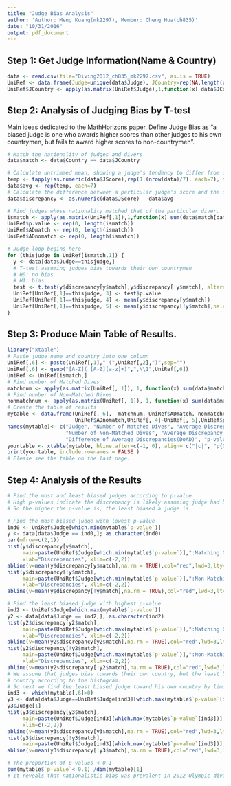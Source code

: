 ---
title: "Judge Bias Analysis"
author: 'Author: Meng Kuang(mk2297), Member: Cheng Hua(ch835)'
date: "10/31/2016"
output: pdf_document
---
## Step 1: Get Judge Information(Name & Country)
```{r ref}
data <- read.csv(file="Diving2012_ch835_mk2297.csv", as.is = TRUE)
UniRef <- data.frame(Judge=unique(data$Judge), JCountry=rep(NA,length(unique(data$Judge))))
UniRef$JCountry <- apply(as.matrix(UniRef$Judge),1,function(x) data$JCountry[which(data$Judge==x)[1]])
```

## Step 2: Analysis of Judging Bias by T-test
Main ideas dedicated to the MathHorizons paper. Define Judge Bias as "a biased judge is one who awards higher scores than other judges to his own countrymen, but fails to award higher scores to non-countrymen".
```{r diving}
# Match the nationality of judges and divers
data$match <- data$Country == data$JCountry

# Calculate untrimmed mean, showing a judge's tendency to differ from other judges
temp <- tapply(as.numeric(data$JScore),rep(1:(nrow(data)/7), each=7), mean) 
data$avg <- rep(temp, each=7)
# Calculate the difference between a particular judge's score and the untrimmed mean 
data$discrepancy <- as.numeric(data$JScore) - data$avg

# Find judges whose nationality matched that of the particular diver.
ismatch <- apply(as.matrix(UniRef[,1]),1,function(x) sum(data$match[data$Judge==x])>0)
UniRef$p.value <- rep(0, length(ismatch))
UniRef$ADmatch <- rep(0, length(ismatch))
UniRef$ADnomatch <- rep(0, length(ismatch))

# Judge loop begins here
for (thisjudge in UniRef[ismatch,1]) {
  y <- data[data$Judge==thisjudge,]
  # T-test assuming judges bias towards their own countrymen
  # H0: no bias
  # H1: bias
  test <- t.test(y$discrepancy[y$match],y$discrepancy[!y$match], alternative="great")
  UniRef[UniRef[,1]==thisjudge, 3] <- test$p.value
  UniRef[UniRef[,1]==thisjudge, 4] <- mean(y$discrepancy[y$match])
  UniRef[UniRef[,1]==thisjudge, 5] <- mean(y$discrepancy[!y$match],na.rm = TRUE)
}

```

## Step 3: Produce Main Table of Results. 
```{r table, message=TRUE,results="asis" , echo= TRUE}
library("xtable")
# Paste judge name and country into one column
UniRef[,6] <- paste(UniRef[,1]," (",UniRef[,2],")",sep="")
UniRef[,6] <- gsub("[A-Z]( [A-Z][a-z]+)",",\\1",UniRef[,6])
UniRef <- UniRef[ismatch,]
# Find number of Matched Dives
matchnum <- apply(as.matrix(UniRef[, 1]), 1, function(x) sum(data$match[data$Judge==x]))
# Find number of Non-Matched Dives
nonmatchnum <- apply(as.matrix(UniRef[, 1]), 1, function(x) sum(data$match[data$Judge!= x]))
# Create the table of results
mytable <- data.frame(UniRef[, 6],  matchnum, UniRef$ADmatch, nonmatchnum,
                      UniRef$ADnomatch,UniRef[, 4]-UniRef[, 5],UniRef$p.value)
names(mytable)<- c("Judge", "Number of Matched Dives", "Average Discrepancy for Matched Dives",
                   "Number of Non-Matched Dives", "Average Discrepancy for Non-Matched Dives",
                   "Difference of Average Discrepancies(DoAD)", "p-value")
yourtable <- xtable(mytable, hline.after=c(-1, 0), align= c("|c|", "p{0.3\\textwidth}|", "p{0.07\\textwidth}|", "p{0.1\\textwidth}|", "p{0.1\\textwidth}|", "p{0.1\\textwidth}|", "p{0.1\\textwidth}|", "p{0.05\\textwidth}|"))
print(yourtable, include.rownames = FALSE )
# Please see the table on the last page.
```

## Step 4: Analysis of the Results
```{r}
# Find the most and least biased judges according to p-value
# High p-values indicate the discrepancy is likely assuming judge had been unbiased.
# So the higher the p-value is, the least biased a judge is.

# Find the most biased judge with lowest p-value
ind0 <- UniRef$Judge[which.min(mytable$`p-value`)]
y <- data[data$Judge == ind0,]; as.character(ind0)
par(mfrow=c(2,1))
hist(y$discrepancy[y$match],
     main=paste(UniRef$Judge[which.min(mytable$`p-value`)],":Matching Groups"),
     xlab="Discrepancies", xlim=c(-2,2))
abline(v=mean(y$discrepancy[y$match],na.rm = TRUE),col="red",lwd=3,lty=3)
hist(y$discrepancy[!y$match],
     main=paste(UniRef$Judge[which.min(mytable$`p-value`)],":Non-Matching Groups"),
     xlab="Discrepancies", xlim=c(-2,2))
abline(v=mean(y$discrepancy[!y$match],na.rm = TRUE),col="red",lwd=3,lty=3)

# Find the least biased judge with highest p-value
ind2 <- UniRef$Judge[which.max(mytable$`p-value`)]
y2 <- data[data$Judge == ind2,]; as.character(ind2)
hist(y2$discrepancy[y2$match],
     main=paste(UniRef$Judge[which.max(mytable$`p-value`)],":Matching Groups"),
     xlab="Discrepancies", xlim=c(-2,2))
abline(v=mean(y2$discrepancy[y2$match],na.rm = TRUE),col="red",lwd=3,lty=3)
hist(y2$discrepancy[!y2$match],
     main=paste(UniRef$Judge[which.max(mytable$`p-value`)],":Non-Matching Groups"),
     xlab="Discrepancies", xlim=c(-2,2))
abline(v=mean(y2$discrepancy[!y2$match],na.rm = TRUE),col="red",lwd=3,lty=3)
# We assume that judges bias towards their own country, but the least biased judge is not biased toward his matching 
# country according to the histogram.
# So next we find the least biased judge toward his own country by limiting DoAd > 0
ind3 <- which(mytable[,6]>0)
y3 <- data[data$Judge==UniRef$Judge[ind3][which.max(mytable$`p-value`[ind3])],]; 
y3$Judge[1]
hist(y3$discrepancy[y3$match],
     main=paste(UniRef$Judge[ind3][which.max(mytable$`p-value`[ind3])],":Matching Groups"), xlab="Discrepancies", 
     xlim=c(-2,2))
abline(v=mean(y3$discrepancy[y3$match],na.rm = TRUE),col="red",lwd=3,lty=3)
hist(y3$discrepancy[!y3$match],
     main=paste(UniRef$Judge[ind3][which.max(mytable$`p-value`[ind3])],":Non-Matching Groups"), xlab="Discrepancies", xlim=c(-2,2) )
abline(v=mean(y3$discrepancy[!y3$match],na.rm = TRUE),col="red",lwd=3,lty=3)

# The proportion of p-values < 0.1
sum(mytable$`p-value`< 0.1) /dim(mytable)[1]
# It reveals that nationalistic bias was prevalent in 2012 Olympic diving Competition
```

